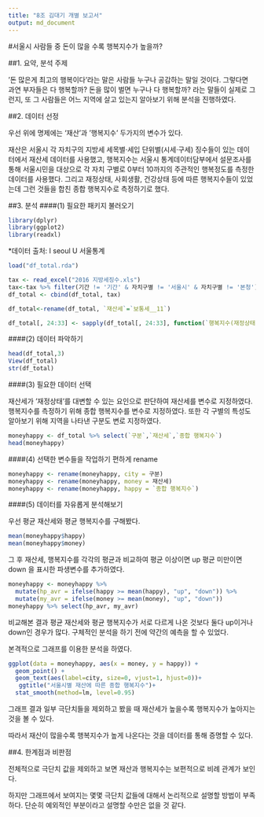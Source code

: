 ---
title: "8조 김대기 개별 보고서"
output: md_document
---

#서울시 사람들 중 돈이 많을 수록 행복지수가 높을까?

##1. 요약, 분석 주제

'돈 많은게 최고의 행복이다'라는 말은 사람들 누구나 공감하는 말일 것이다.
그렇다면 과연 부자들은 다 행복할까? 돈을 많이 벌면 누구나 다 행복할까? 라는 말들이 실제로 
그런지, 또 그 사람들은 어느 지역에 살고 있는지 알아보기 위해 분석을 진행하였다. 

##2. 데이터 선정

우선 위에 명제에는 '재산'과 '행복지수' 두가지의 변수가 있다.

재산은 서울시 각 자치구의 지방세 세목별·세입 단위별(시세·구세) 징수들이 있는 데이터에서 
재산세 데이터를 사용했고, 행복지수는 서울시 통계데이터담부에서 설문조사를 통해 서울시민을 
대상으로 각 자치 구별로 0부터 10까지의 주관적인 행복정도를 측정한 데이터를 사용했다. 그리고 
재정상태, 사회생활, 건강상태 등에 따른 행복지수들이 있었는데 그런 것들을 합친 종합 행복지수로 측정하기로 했다.

##3. 분석
####(1) 필요한 패키지 불러오기
```{r, echo=TRUE, message=FALSE, warning=FALSE}
library(dplyr)
library(ggplot2)
library(readxl)
```
*데이터 출처: I seoul U 서울통계
```{r, echo=TRUE, message=FALSE, warning=FALSE}
load("df_total.rda")

tax <- read_excel("2016 지방세징수.xls")
tax<-tax %>% filter(기간 != '기간' & 자치구별 != '서울시' & 자치구별 != '본청') %>% select(`보통세__7`, `보통세__11`)
df_total <- cbind(df_total, tax)

df_total<-rename(df_total, `재산세`=`보통세__11`)

df_total[, 24:33] <- sapply(df_total[, 24:33], function(`행복지수(재정상태)`){as.numeric(as.character(`행복지수(재정상태)`))})
```

####(2) 데이터 파악하기
```{r, message=FALSE, warning=FALSE}
head(df_total,3)
View(df_total)
str(df_total)
```

####(3) 필요한 데이터 선택

재산세가 '재정상태'를 대변할 수 있는 요인으로 판단하여 재산세를 변수로 지정하였다.
행복지수를 측정하기 위해 종합 행복지수를 변수로 지정하였다.
또한 각 구별의 특성도 알아보기 위해 지역을 나타낸 구분도 변로 지정하였다.
```{r}
moneyhappy <- df_total %>% select(`구분`,`재산세`,`종합 행복지수`)
head(moneyhappy)
```

####(4) 선택한 변수들을 작업하기 편하게 rename
```{r}
moneyhappy <- rename(moneyhappy, city = 구분)
moneyhappy <- rename(moneyhappy, money = 재산세)
moneyhappy <- rename(moneyhappy, happy = `종합 행복지수`)
```

####(5) 데이터를 자유롭게 분석해보기

우선 평균 재산세와 평균 행복지수를 구해봤다.
```{r}
mean(moneyhappy$happy)
mean(moneyhappy$money)
```
그 후 재산세, 행복지수를 각각의 평균과 비교하여
평균 이상이면 up
평균 미만이면 down 을 표시한 파생변수를 추가하였다.
```{r, warning=FALSE}
moneyhappy <- moneyhappy %>% 
  mutate(hp_avr = ifelse(happy >= mean(happy), "up", "down")) %>% 
  mutate(my_avr = ifelse(money >= mean(money), "up", "down"))
moneyhappy %>% select(hp_avr, my_avr)
```
비교해본 결과 
평균 재산세와 평균 행복지수가 서로 다르게 나온 것보다 둘다 up이거나 down인 경우가 많다. 
구체적인 분석을 하기 전에 약간의 예측을 할 수 있었다.

본격적으로 그래프를 이용한 분석을 하였다.
```{r, message=FALSE, warning=FALSE}
ggplot(data = moneyhappy, aes(x = money, y = happy)) + 
  geom_point() +
  geom_text(aes(label=city, size=0, vjust=1, hjust=0))+
   ggtitle("서울시별 재산에 따른 종합 행복지수")+
  stat_smooth(method=lm, level=0.95)
```

그래프 결과 일부 극단치들을 제외하고 봤을 때
재산세가 높을수록 행복지수가 높아지는 것을 볼 수 있다.

따라서 재산이 많을수록 행복지수가 높게 나온다는 것을 데이터를 통해 증명할 수 있다.

##4. 한계점과 비판점

전체적으로 극단치 값을 제외하고 보면 재산과 행복지수는 보편적으로 비례 관계가 보인다. 

하지만 그래프에서 보여지는 몇몇 극단치 값들에 대해서 논리적으로 설명할 방법이 부족하다. 
단순히 예외적인 부분이라고 설명할 수만은 없을 것 같다.

